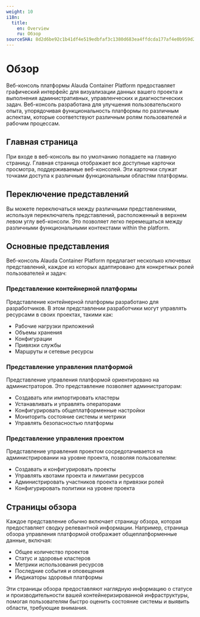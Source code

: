 ```yaml
---
weight: 10
i18n:
  title:
    en: Overview
    ru: Обзор
sourceSHA: 8d2d6be92c1b41df4e519edbfaf3c1380d683ea4ffdcda177af4e0b959d2cbd8
---
```


# Обзор

Веб-консоль платформы Alauda Container Platform предоставляет графический интерфейс для визуализации данных вашего проекта и выполнения административных, управленческих и диагностических задач. Веб-консоль разработана для улучшения пользовательского опыта, упорядочивая функциональность платформы по различным аспектам, которые соответствуют различным ролям пользователей и рабочим процессам.

## Главная страница

При входе в веб-консоль вы по умолчанию попадаете на главную страницу. Главная страница отображает все доступные карточки просмотра, поддерживаемые веб-консолей. Эти карточки служат точками доступа к различным функциональным областям платформы.

## Переключение представлений

Вы можете переключаться между различными представлениями, используя переключатель представлений, расположенный в верхнем левом углу веб-консоли. Это позволяет легко перемещаться между различными функциональными контекстами within the platform.

## Основные представления

Веб-консоль Alauda Container Platform предлагает несколько ключевых представлений, каждое из которых адаптировано для конкретных ролей пользователей и задач:

### Представление контейнерной платформы

Представление контейнерной платформы разработано для разработчиков. В этом представлении разработчики могут управлять ресурсами в своих проектах, такими как:

- Рабочие нагрузки приложений
- Объемы хранения
- Конфигурации
- Привязки службы
- Маршруты и сетевые ресурсы

### Представление управления платформой

Представление управления платформой ориентировано на администраторов. Это представление позволяет администраторам:

- Создавать или импортировать кластеры
- Устанавливать и управлять операторами
- Конфигурировать общеплатформенные настройки
- Мониторить состояние системы и метрики
- Управлять безопасностью платформы

### Представление управления проектом

Представление управления проектом сосредотачивается на администрировании на уровне проекта, позволяя пользователям:

- Создавать и конфигурировать проекты
- Управлять квотами проекта и лимитами ресурсов
- Администрировать участников проекта и привязки ролей
- Конфигурировать политики на уровне проекта

## Страницы обзора

Каждое представление обычно включает страницу обзора, которая предоставляет сводку релевантной информации. Например, страница обзора управления платформой отображает общеплатформенные данные, включая:

- Общее количество проектов
- Статус и здоровье кластеров
- Метрики использования ресурсов
- Последние события и оповещения
- Индикаторы здоровья платформы

Эти страницы обзора предоставляют наглядную информацию о статусе и производительности вашей контейнеризированной инфраструктуры, помогая пользователям быстро оценить состояние системы и выявить области, требующие внимания.

